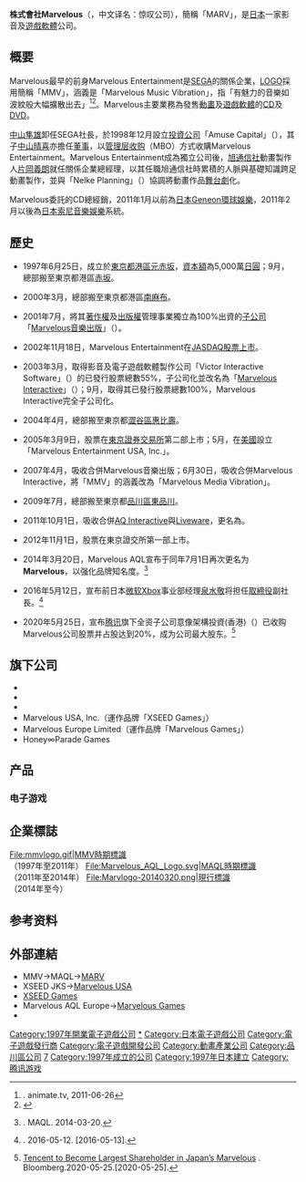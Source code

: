 {{noteTA
|G1=Games
}}
{{Infobox Company
| company_name        = 株式會社Marvelous
| company_name_en     = Marvelous Inc.
| company_logo        = Marvlogo-20140320.png
| logo_size           = 200px
| logo_caption        = 
| image               = Shinagawa seaside east tower 2009.JPG         
| image_size          =200px
| image_caption       = 本社所在的品川臨海東塔
| company_type        = [[上市公司|上市公司]]
| original_text       = {{lang|ja|株式会社マーベラス}}
| original_spelling   = 
| former_name         = Marvelous Entertainment<br/><small>（1997年至2011年）</small><br/>Marvelous AQL<br/><small>（2011年至2014年）</small>
| company_slogan      = 
| market_information  = {{tyo|7844}}
| ROC_UBN             = 
| other_name    = MMV→MAQL→MARV<ref name=marv>{{Cite press release |url=https://corp.marv.jp/img/160413gaole.pdf |script-title=ja:アミューズメントマシン『ポケモンガオーレ』7月稼動開始決定のお知らせ |publisher={{lang|ja|株式会社マーベラス}} |date=2016-04-13 |archiveurl=https://web.archive.org/web/20170413153529/https://corp.marv.jp/img/160413gaole.pdf |archivedate=2017-04-13 |accessdate= |language= |deadurl=no |quote=Developed by T-ARTS and '''MARV''' }}</ref><!--http://www.marv.jp/Portals/0/images/side/bnr_questionnaire.jpg Marvelous問卷調查連結圖示-->
| predecessor         =
| successor           =
| foundation          = 1997年6月25日<br/>（株式會社Marvelous Entertainment）
| location            = {{JAP}}[[東京都|東京都]][[品川區|品川區]][[東品川|東品川]]四丁目12番8號 品川臨海東塔
| zip_code            = [[〒|〒]]140-0002
| area_served         = 
| telephone_no        = +81 3-5769-7447
| key_people          = 董事長兼總經理：中山晴喜
| industry            = 
| products            = 
| services            = 影音事業、舞台內容事業、數位內容事業
| capital             = 11億2800萬[[日圓|日圓]]
| revenue             = 
| operating_income    = 
| profit              = 
| total_asset         = 
| net_asset           = 
| market_value        = 
| num_employees       = 535人（截至2020年3月31日<ref>{{Cite report |author=株式会社マーベラス |date=2020-06-18 |title=第23期（2019年4月1日 - 2020年3月31日）有価証券報告書}}</ref>）
| equity              =
| P/E ratio           = 
| earnings per share  = 
| Net asset value     = 
| accounting_period   = 3月31日
| parent              = 
| divisions           = 
| major_shareholder   = 意像架構投資(香港) 20.00%<br />[[中山隼雄|中山隼雄]] 14.98%<br />中山晴喜 9.04%<br />Amuse Capital 6.35%
| subsid              =參照[[#旗下公司|#旗下公司]]
| homepage            = http://marv.jp
| footnotes    =  {{as of|2017|1|31}}
| width               = 
}}

'''株式會社Marvelous'''（{{lang-ja|株式会社マーベラス}}，中文译名：惊叹公司），簡稱「MARV」{{r|marv}}，是[[日本|日本]]一家影音及[[遊戲軟體|遊戲軟體]]公司。

==概要==
Marvelous最早的前身Marvelous Entertainment是[[SEGA|SEGA]]的關係企業，[[LOGO|LOGO]]採用簡稱「MMV」，涵義是「Marvelous Music Vibration」，指「有魅力的音樂如波紋般大幅擴散出去」<ref>[http://www.animate.tv/news/details.php?id=1309075132 {{Wayback|url=http://www.animate.tv/news/details.php?id=1309075132 |date=20160304104517 }} {{Wayback|url=http://www.animate.tv/news/details.php?id=1309075132 |date=20160304104517 }} {{lang|ja|マーベラスエンターテイメント15周年記念ライブが9月10日に開催}}]. animate.tv, 2011-06-26</ref><ref>{{Cite web |url=http://www.marv.jp/special/mmv-live/ |title=15th Anniversary MMV LIVE |accessdate=2014-08-10 |archive-date=2016-02-21 |archive-url=https://web.archive.org/web/20160221082314/http://www.marv.jp/special/mmv-live/ |dead-url=no }}</ref>。Marvelous主要業務為發售[[動畫|動畫]]及[[遊戲軟體|遊戲軟體]]的[[CD|CD]]及[[DVD|DVD]]。

[[中山隼雄|中山隼雄]]卸任SEGA社長，於1998年12月設立[[投資公司|投資公司]]「Amuse Capital」（{{lang|ja|アミューズキャピタル}}），其子[[中山晴喜|中山晴喜]]亦擔任[[董事|董事]]，以[[管理层收购|管理层收购]]（MBO）方式收購Marvelous Entertainment。Marvelous Entertainment成為獨立公司後，[[旭通信社|旭通信社]]動畫製作人[[片岡義朗|片岡義朗]]就任關係企業總經理，以其任職旭通信社時累積的人脈與基礎知識跨足動畫製作，並與「Nelke Planning」（{{lang|ja|ネルケプランニング}}）協調將動畫作品[[舞台劇|舞台劇]]化。

Marvelous委託的CD總經銷，2011年1月以前為[[日本Geneon環球娛樂|日本Geneon環球娛樂]]，2011年2月以後為[[日本索尼音樂娛樂|日本索尼音樂娛樂]]系統。

==歷史==
*1997年6月25日，{{nihongo|'''株式会社Marvelous Entertainment'''|株式会社マーベラスエンターテイメント|Marvelous Entertainment Inc.}}成立於[[東京都|東京都]][[港區_(東京都)|港區]][[元赤坂|元赤坂]]，[[資本額|資本額]]為5,000萬[[日圓|日圓]]；9月，總部搬至東京都港區[[赤坂|赤坂]]。

*2000年3月，總部搬至東京都港區[[南麻布|南麻布]]。

*2001年7月，將其[[著作權|著作權]]及[[出版|出版權]]管理事業獨立為100%出資的[[子公司|子公司]]「[[Marvelous音樂出版|Marvelous音樂出版]]」（{{lang|ja|マーベラス音楽出版}}）。

*2002年11月18日，Marvelous Entertainment在[[JASDAQ|JASDAQ]][[股票上市|股票上市]]。

*2003年3月，取得影音及電子遊戲軟體製作公司「Victor Interactive Software」（{{lang|ja|ビクターインタラクティブソフトウェア}}）的已發行股票總數55%，子公司化並改名為「[[Marvelous_Interactive|Marvelous Interactive]]」（{{lang|ja|マーベラスインタラクティブ}}）；9月，取得其已發行股票總數100%，Marvelous Interactive完全子公司化。

*2004年4月，總部搬至東京都[[澀谷區|澀谷區]][[惠比壽|惠比壽]]。

*2005年3月9日，股票在[[東京證券交易所|東京證券交易所]]第二部上市；5月，在[[美國|美國]]設立「Marvelous Entertainment USA, Inc.」。

*2007年4月，吸收合併Marvelous音樂出版；6月30日，吸收合併Marvelous Interactive，將「MMV」的涵義改為「Marvelous Media Vibration」。

*2009年7月，總部搬至東京都[[品川區|品川區]][[東品川|東品川]]。

*2011年10月1日，吸收合併[[AQ_Interactive|AQ Interactive]]與[[Liveware|Liveware]]，更名為{{nihongo|'''株式會社Marvelous AQL'''|株式会社マーベラスAQL|Marvelous AQL Inc.|MAQL}}。

*2012年11月1日，股票在東京證交所第一部上市。

*2014年3月20日，Marvelous AQL宣布于同年7月1日再次更名为'''Marvelous'''，以强化品牌知名度。<ref>{{lang|ja|{{PDF|[http://pdf.irpocket.com/C7844/GpH7/ZzTA/NZhT.pdf 商号変更及び定款一部変更に関するお知らせ]}}}}. MAQL. 2014-03-20.</ref>

*2016年5月12日，宣布前日本[[微软|微软]][[Xbox|Xbox]]事业部经理[[泉水敬|泉水敬]]将担任[[取締役|取締役]]副社長。<ref>{{lang|ja|[http://www.famitsu.com/news/201605/12105633.html 元日本マイクロソフトの泉水敬氏がマーベラスの代表取締役副社長に就任することが内定]. [[FAMI通|ファミ通.com]]}}. 2016-05-12. [2016-05-13].</ref>

*2020年5月25日，宣布[[腾讯|腾讯]]旗下全资子公司意像架構投資(香港)（{{lang|en|Image Frame Investment (HongKong)}}）已收购Marvelous公司股票并占股达到20%，成为公司最大股东。<ref>[https://www.bloomberg.com/news/articles/2020-05-25/tencent-to-become-largest-shareholder-in-japan-s-marvelous Tencent to Become Largest Shareholder in Japan’s Marvelous] {{Wayback|url=https://www.bloomberg.com/news/articles/2020-05-25/tencent-to-become-largest-shareholder-in-japan-s-marvelous |date=20200603231200 }}. Bloomberg.2020-05-25.[2020-05-25].</ref>

== 旗下公司 ==
*{{nihongo|株式会社G-mode|株式会社ジー・モード|G-mode Co., Ltd.}} 
*{{nihongo|株式会社Entersphere|株式会社エンタースフィア|Entersphere Inc.}} 
*{{nihongo|株式会社Delfisound|株式会社デルファイサウンド|Delfisound Inc.}} 
*Marvelous USA, Inc.（運作品牌「XSEED Games」）
*Marvelous Europe Limited（運作品牌「Marvelous Games」）
*Honey∞Parade Games

== 产品 ==
=== 电子游戏 ===

{{see|Category:Marvelous游戏}}

== 企業標誌 ==
<gallery>
File:mmvlogo.gif|MMV時期標識<br/>（1997年至2011年）
File:Marvelous_AQL_Logo.svg|MAQL時期標識<br/>（2011年至2014年）
File:Marvlogo-20140320.png|現行標識<br/>（2014年至今）
</gallery>

==参考资料==
{{reflist|2}}

==外部連結==
{{Commonscat|Marvelous}}
*MMV{{dead link|url=http://www.mmv.co.jp}}→MAQL{{dead link|url=http://www.maql.co.jp}}→[http://www.marv.jp/ MARV] {{Wayback|url=http://www.marv.jp/ |date=20210206072211 }}
*XSEED JKS{{dead link|url=http://www.xseedmarketing.com/}}→[http://www.marvelous-usa.com/ Marvelous USA] {{Wayback|url=http://www.marvelous-usa.com/ |date=20201203041249 }}
*[http://www.xseedgames.com/ XSEED Games] {{Wayback|url=http://www.xseedgames.com/ |date=20210126183308 }}
*Marvelous AQL Europe{{dead link|url=http://www.maqleurope.com/}}→[http://www.marvelousgames.com/ Marvelous Games] {{Wayback|url=http://www.marvelousgames.com/ |date=20210206051915 }}
*{{youtube|user=aqi|Marvelous Game Channel}}

{{主要電子遊戲公司}}

{{DEFAULTSORT:Marvelous}}
[[Category:1997年開業電子遊戲公司|Category:1997年開業電子遊戲公司]]
[[Category:Marvelous|*]]
[[Category:日本電子遊戲公司|Category:日本電子遊戲公司]]
[[Category:電子遊戲發行商|Category:電子遊戲發行商]]
[[Category:電子遊戲開發公司|Category:電子遊戲開發公司]]
[[Category:動畫產業公司|Category:動畫產業公司]]
[[Category:品川區公司|Category:品川區公司]]
[[Category:東京證券交易所上市公司|7]]
[[Category:1997年成立的公司|Category:1997年成立的公司]]
[[Category:1997年日本建立|Category:1997年日本建立]]
[[Category:腾讯游戏|Category:腾讯游戏]]